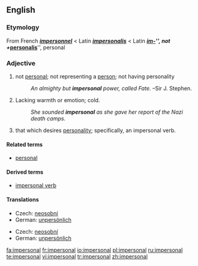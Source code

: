 ==English==

===Etymology===
From French '''''[[impersonnel]]''''' < Latin '''''[[impersonalis]]''''' < Latin '''''[[im-]]''''', not + '''''[[personalis]]''''', personal

===Adjective===
{{en-adj}}

# not [[personal]]; not representing a [[person]]; not having personality
#:''An almighty but '''impersonal''' power, called Fate.'' &ndash;Sir J. Stephen.
# Lacking warmth or emotion; cold.
#: ''She sounded '''impersonal''' as she gave her report of the Nazi death camps.''
# {{grammar}} that which desires [[personality]]; specifically, an impersonal verb.

====Related terms====
*[[personal]]

====Derived terms====
* [[impersonal verb]]

====Translations====
{{trans-top|not representing a person}}
*Czech: [[neosobní]] {{m}}
*German: [[unpersönlich]]
{{trans-mid}}
{{trans-bottom}}

{{trans-top|lacking warmth or emotion}}
*Czech: [[neosobní]] {{m}}
*German: [[unpersönlich]]
{{trans-mid}}
{{trans-bottom}}

[[fa:impersonal]]
[[fr:impersonal]]
[[io:impersonal]]
[[pl:impersonal]]
[[ru:impersonal]]
[[te:impersonal]]
[[vi:impersonal]]
[[tr:impersonal]]
[[zh:impersonal]]